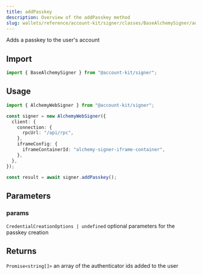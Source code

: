 ```yaml
---
title: addPasskey
description: Overview of the addPasskey method
slug: wallets/reference/account-kit/signer/classes/BaseAlchemySigner/addPasskey
---
```


Adds a passkey to the user's account

## Import

```ts
import { BaseAlchemySigner } from "@account-kit/signer";
```

## Usage

```ts
import { AlchemyWebSigner } from "@account-kit/signer";

const signer = new AlchemyWebSigner({
  client: {
    connection: {
      rpcUrl: "/api/rpc",
    },
    iframeConfig: {
      iframeContainerId: "alchemy-signer-iframe-container",
    },
  },
});

const result = await signer.addPasskey();
```

## Parameters

### params

`CredentialCreationOptions | undefined`
optional parameters for the passkey creation

## Returns

`Promise<string[]>`
an array of the authenticator ids added to the user
